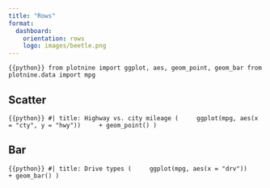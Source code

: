 ```yaml
---
title: "Rows"
format: 
  dashboard:
    orientation: rows
    logo: images/beetle.png
---
```


```{{python}}
from plotnine import ggplot, aes, geom_point, geom_bar
from plotnine.data import mpg
```

## Scatter

```{{python}}
#| title: Highway vs. city mileage
(
    ggplot(mpg, aes(x = "cty", y = "hwy"))
    + geom_point()
)
```

## Bar

```{{python}}
#| title: Drive types
(
    ggplot(mpg, aes(x = "drv"))
    + geom_bar()
)
```
